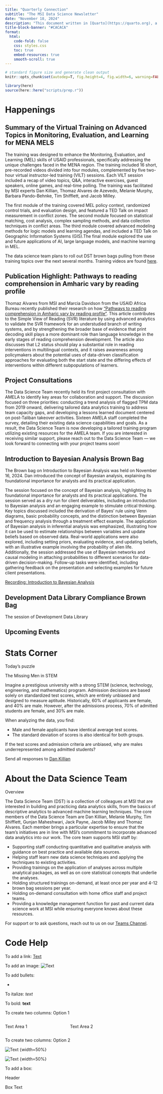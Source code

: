 ```yaml
---
title: "Quarterly Connection"
subtitle: "The MSI Data Science Newsletter"
date: "November 18, 2024"
description: "This document written in [Quarto](https://quarto.org), a scientific publishing<br>system compatible with R, Python, Julia, and Observable ^[Speak any of these languages? Ask us for the script]"
title-block-banner: "#CACACA"
format: 
  html:
    code-fold: false
    css: styles.css
    toc: true
    embed-resources: true
    smooth-scroll: true
---
```


```r

# standard figure size and generate clean output
knitr::opts_chunk$set(autodep=T, fig.height=4, fig.width=6, warning=FALSE, message=FALSE, cache=TRUE, error=T, echo=FALSE)

library(here)
source(here::here("scripts/prep.r"))

```

# Happenings

## Summary of the Virtual Training on Advanced Topics in Monitoring, Evaluation, and Learning for MENA MELS

The training was designed to enhance the Monitoring, Evaluation, and Learning (MEL) skills of USAID professionals, specifically addressing the unique challenges faced in the MENA region. The training included 16 short, pre-recorded videos divided into four modules, complemented by five two-hour virtual instructor-led training (VILT) sessions. Each VILT session included a recap of video topics, Q&A, interactive exercises, guest speakers, online games, and real-time polling. The training was facilitated by MSI experts Dan Killian, Thomaz Alvares de Azevedo, Melanie Murphy, Barbara Pando-Behnke, Tim Shifflett, and Jacob Milley. 

The first module of the training covered MEL policy context, randomized control trials, and evaluation design, and featured a TED Talk on impact measurement in conflict zones. The second module focused on statistical matching, cost analysis, complex sampling methods, and data collection techniques in conflict areas. The third module covered advanced modeling methods for logic models and learning agendas, and included a TED Talk on Geographic Information Systems (GIS).The final module explored the use and future applications of AI, large language models, and machine learning in MEL.

The data science team plans to roll out DST brown bags pulling from these training topics over the next several months. Training videos are found [here](https://www.youtube.com/playlist?list=PLHwXAdVj07tsPrPqtiXY3a68vEc2OImkQ).

## Publication Highlight: Pathways to reading comprehension in Amharic vary by reading profile

Thomaz Alvares from MSI and Marcia Davidson from the USAID Africa Bureau recently published their research on how ["Pathways to reading comprehension in Amharic vary by reading profile"](https://link.springer.com/article/10.1007/s11145-024-10584-x). This article contributes to the Simple View of Reading (SVR) literature by using advanced analytics to validate the SVR framework for an understudied branch of writing systems, and by strengthening the broader base of evidence that print decoding skill plays a more dominant role than language knowledge in the early stages of reading comprehension development. The article also discusses that L2 status should play a substantial role in reading interventions in multilingual contexts, and it raises awareness among policymakers about the potential uses of data-driven classification approaches for evaluating both the start state and the differing effects of interventions within different subpopulations of learners. 

## Project Consultations

The Data Science Team recently held its first project consultation with AMELA to identify key areas for collaboration and support. The discussion focused on three priorities: conducting a trend analysis of flagged TPM data from 2019 onward, delivering tailored data analytics training to address team capacity gaps, and developing a lessons learned document centered on post-Taliban takeover activities. Sixteen AMELA staff completed the survey, detailing their existing data science capabilities and goals. As a result, the Data Science Team is now developing a tailored training program utilizing existing resources for the AMELA team. If you are interested in receiving similar support, please reach out to the Data Science Team — we look forward to connecting with your project teams soon!

## Introduction to Bayesian Analysis Brown Bag

The Brown bag on Introduction to Bayesian Analysis was held on November 16, 2024. Dan introduced the concept of Bayesian analysis, explaining its foundational importance for analysts and its practical application.

The session focused on the concept of Bayesian analysis, highlighting its foundational importance for analysts and its practical applications. The session served as a dry run for client deliverables, including an introduction to Bayesian analysis and an engaging example to stimulate critical thinking. Key topics discussed included the derivation of Bayes' rule using Venn diagrams, basic probability concepts, and the distinction between Bayesian and frequency analysis through a treatment effect example. The application of Bayesian analysis in inferential analysis was emphasized, illustrating how it can be used to estimate relationships between variables and update beliefs based on observed data. Real-world applications were also explored, including setting priors, evaluating evidence, and updating beliefs, with an illustrative example involving the probability of alien life. Additionally, the session addressed the use of Bayesian networks and causal modeling in attaching probabilities to different scenarios for data-driven decision-making. Follow-up tasks were identified, including gathering feedback on the presentation and selecting examples for future client presentations.

[Recording: Introduction to Bayesian Analysis](https://tetratechinc-my.sharepoint.com/:v:/g/personal/gunjan_maheshwari_tetratech_com/ETmtBmxMTWBKp5jd2yC45rQBvgG972HfFK6SMNg-Zq5ETw)

## Development Data Library Compliance Brown Bag

The session of Development Data Library 

## Upcoming Events


# Stats Corner

::::: box
::: box-header
Today's puzzle
:::

::: box-container
The Missing Men in STEM

Imagine a prestigious university with a strong STEM (science, technology, engineering, and mathematics) program. Admission decisions are based solely on standardized test scores, which are entirely unbiased and designed to measure aptitude. Historically, 60% of applicants are female, and 40% are male. However, after the admissions process, 70% of admitted students are female, and 30% are male.

When analyzing the data, you find:

- Male and female applicants have identical average test scores.
- The standard deviation of scores is also identical for both groups.

If the test scores and admission criteria are unbiased, why are males underrepresented among admitted students?

Send all responses to [Dan Killian](dkillian@msi-inc.com)
:::
:::::

# About the Data Science Team

::::: box
::: box-header
Overview
:::

::: box-container
The Data Science Team (DST) is a collection of colleagues at MSI that are interested in building and practicing data analytics skills, from the basics of descriptive analytics to advanced machine learning techniques. The core members of the Data Science Team are Dan Killian, Melanie Murphy, Tim Shifflett, Gunjan Maheshwari, Jack Payne, Jacob Milley and Thomaz Alvares. Each member brings a particular expertise to ensure that the team's initiatives are in line with MSI's commitment to incorporate advanced data analytics into our work. The core team supports MSI staff by:

-   Supporting staff conducting quantitative and qualitative analysis with guidance on best practice and available data sources.
-   Helping staff learn new data science techniques and applying the techniques to existing activities.
-   Providing trainings on the application of analyses across multiple analytical packages, as well as on core statistical concepts that underlie the analyses.
-   Holding structured trainings on-demand, at least once per year and 4-12 brown bag sessions per year.
-   Holding on-demand consultation with home office staff and project teams.
-   Providing a knowledge management function for past and current data science work at MSI while ensuring everyone knows about these resources.

For support or to ask questions, reach out to us on our [Teams Channel](https://teams.microsoft.com/l/channel/19%3A0c95c6fade9c4d638f660ded25507a9a%40thread.tacv2/General?groupId=175a191b-5543-4fc0-81db-926ead8863f1&tenantId=).
:::
:::::

# Code Help

To add a link: [Text](link)

To add an image: ![Text](image.png)

To add bullets:

-   

To italize: *text*

To bold: **text**

To create two columns: Option 1

::::: columns
::: {.column width="40%"}
Text Area 1
:::

::: {.column width="60%"}
Text Area 2
:::
:::::

To create two columns: Option 2

::: {layout-ncol="2"}
![Text](image.png) {width=50%}

![Text](image.png) {width=50%}
:::

To add a box:

::::: box
::: box-header
Header
:::

::: box-container
Box Text
:::
:::::
